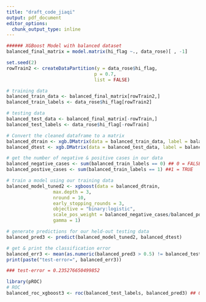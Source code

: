 ```yaml
---
title: "draft_code_jiaqi"
output: pdf_document
editor_options: 
  chunk_output_type: inline
---
```



```r
###### XGBoost Model with balanced dataset
balanced_final_matrix = model.matrix(hi_flag ~., data_rose)[ , -1]

set.seed(2)
rowTrain2 <- createDataPartition(y = data_rose$hi_flag,
                                p = 0.7,
                                list = FALSE)

# training data
balanced_train_data <- balanced_final_matrix[rowTrain2,]
balanced_train_labels <- data_rose$hi_flag[rowTrain2]

# testing data
balanced_test_data <- balanced_final_matrix[-rowTrain,]
balanced_test_labels <- data_rose$hi_flag[-rowTrain]

# Convert the cleaned dataframe to a matrix
balanced_dtrain <- xgb.DMatrix(data = balanced_train_data, label = balanced_train_labels)
balanced_dtest <- xgb.DMatrix(data = balanced_test_data, label = balanced_test_labels)

# get the number of negative & positive cases in our data
balanced_negative_cases <- sum(balanced_train_labels == 0) ## 0 = FALSE
balanced_postive_cases <- sum(balanced_train_labels == 1) ##1 = TRUE

# train a model using our training data
balanced_model_tuned2 <- xgboost(data = balanced_dtrain,           
                 max.depth = 3, 
                 nround = 10, 
                 early_stopping_rounds = 3, 
                 objective = "binary:logistic",
                 scale_pos_weight = balanced_negative_cases/balanced_postive_cases,
                 gamma = 1) 

# generate predictions for our held-out testing data
balanced_pred3 <- predict(balanced_model_tuned2, balanced_dtest)

# get & print the classification error
balanced_err3 <- mean(as.numeric(balanced_pred3 > 0.5) != balanced_test_labels)
print(paste("test-error=", balanced_err3))

### test-error = 0.235276650499852

library(pROC)
# ROC
balanced_roc_xgboost3 <- roc(balanced_test_labels, balanced_pred3) ## 0.8507

```



